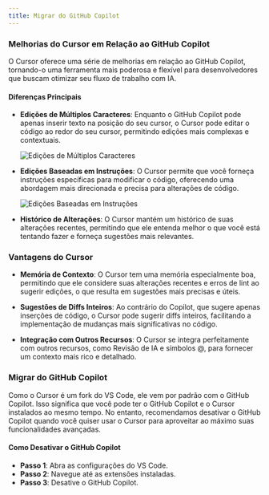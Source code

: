 ```yaml
---
title: Migrar do GitHub Copilot
---
```


### Melhorias do Cursor em Relação ao GitHub Copilot

O Cursor oferece uma série de melhorias em relação ao GitHub Copilot, tornando-o uma ferramenta mais poderosa e flexível para desenvolvedores que buscam otimizar seu fluxo de trabalho com IA.

#### Diferenças Principais

- **Edições de Múltiplos Caracteres**: Enquanto o GitHub Copilot pode apenas inserir texto na posição do seu cursor, o Cursor pode editar o código ao redor do seu cursor, permitindo edições mais complexas e contextuais.

  <Frame>
    <img
      src="/images/cpp/multi-edit.png"
      alt="Edições de Múltiplos Caracteres"
    />
  </Frame>

- **Edições Baseadas em Instruções**: O Cursor permite que você forneça instruções específicas para modificar o código, oferecendo uma abordagem mais direcionada e precisa para alterações de código.

  <Frame>
    <img src="/images/cpp/instruct.png" alt="Edições Baseadas em Instruções" />
  </Frame>

- **Histórico de Alterações**: O Cursor mantém um histórico de suas alterações recentes, permitindo que ele entenda melhor o que você está tentando fazer e forneça sugestões mais relevantes.

### Vantagens do Cursor

- **Memória de Contexto**: O Cursor tem uma memória especialmente boa, permitindo que ele considere suas alterações recentes e erros de lint ao sugerir edições, o que resulta em sugestões mais precisas e úteis.

- **Sugestões de Diffs Inteiros**: Ao contrário do Copilot, que sugere apenas inserções de código, o Cursor pode sugerir diffs inteiros, facilitando a implementação de mudanças mais significativas no código.

- **Integração com Outros Recursos**: O Cursor se integra perfeitamente com outros recursos, como Revisão de IA e símbolos @, para fornecer um contexto mais rico e detalhado.

### Migrar do GitHub Copilot

Como o Cursor é um fork do VS Code, ele vem por padrão com o GitHub Copilot. Isso significa que você pode ter o GitHub Copilot e o Cursor instalados ao mesmo tempo. No entanto, recomendamos desativar o GitHub Copilot quando você quiser usar o Cursor para aproveitar ao máximo suas funcionalidades avançadas.

#### Como Desativar o GitHub Copilot

- **Passo 1**: Abra as configurações do VS Code.
- **Passo 2**: Navegue até as extensões instaladas.
- **Passo 3**: Desative o GitHub Copilot.
